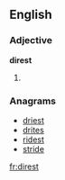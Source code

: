 ==English==

===Adjective===
'''direst'''

# {{superlative of|[[dire]]}}

===Anagrams===
* [[driest#English|driest]]
* [[drites#English|drites]]
* [[ridest#English|ridest]]
* [[stride#English|stride]]

[[fr:direst]]